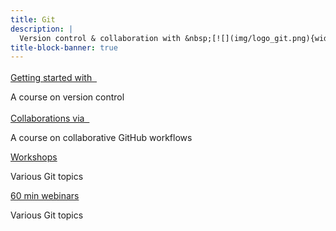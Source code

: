 ```yaml
---
title: Git
description: |
  Version control & collaboration with &nbsp;[![](img/logo_git.png){width="1.3em" fig-alt="noshadow"}](https://git-scm.com/)
title-block-banner: true
---
```


:::{layout="[[5, 5], [5, 5]]"}

:::{.card .mb-3}

:::{.card-body2}

[Getting started with &nbsp;![](img/logo_git.png){width="1.2em" fig-alt="noshadow"}](top_intro.qmd){.card-title2 .stretched-link}

[A course on version control]{.text-muted}

:::

:::

:::{.card .mb-3}

:::{.card-body2}

[Collaborations via &nbsp;![](img/logo_github_red.png){width="1.2em" fig-alt="noshadow"}](top_col.qmd){.card-title2 .stretched-link}

[A course on collaborative GitHub workflows]{.text-muted}

:::

:::

:::{.card .mb-3}

:::{.card-body2}

[Workshops](top_ws.qmd){.card-title2 .stretched-link}

[Various Git topics]{.text-muted}

:::

:::

:::{.card .mb-3}

:::{.card-body2}

[60 min webinars](wb_dvc.qmd){.card-title2 .stretched-link}

[Various Git topics]{.text-muted}

:::

:::

::::
